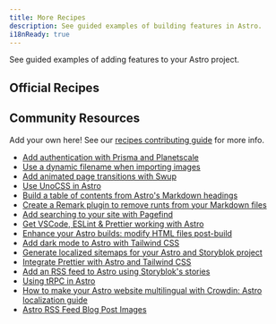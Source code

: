 ```yaml
---
title: More Recipes
description: See guided examples of building features in Astro.
i18nReady: true
---
```



See guided examples of adding features to your Astro project.


## Official Recipes

<RecipesNav />

## Community Resources

Add your own here! See our [recipes contributing guide](https://github.com/withastro/docs/blob/main/contributor-guides/submitting-a-recipe.md) for more info.

- [Add authentication with Prisma and Planetscale](https://www.thomasledoux.be/blog/authentication-astro-prisma-planetscale)
- [Use a dynamic filename when importing images](https://vaihe.com/blog/astro/astro-dynamic-image-prop/)
- [Add animated page transitions with Swup](https://navillus.dev/blog/astro-plus-swup)
- [Use UnoCSS in Astro](https://www.elian.codes/blog/23-02-11-implementing-unocss-in-astro/)
- [Build a table of contents from Astro's Markdown headings](https://kld.dev/building-table-of-contents/)
- [Create a Remark plugin to remove runts from your Markdown files](https://eatmon.co/blog/remove-runts-markdown/)
- [Add searching to your site with Pagefind](https://blog.otterlord.dev/post/astro-search/)
- [Get VSCode, ESLint & Prettier working with Astro](https://patheticgeek.dev/blog/astro-prettier-eslint-vscode)
- [Enhance your Astro builds: modify HTML files post-build](https://straffesites.com/en/blog/optimize-astro-html-post-build)
- [Add dark mode to Astro with Tailwind CSS](https://www.kevinzunigacuellar.com/blog/dark-mode-in-astro/)
- [Generate localized sitemaps for your Astro and Storyblok project](https://straffesites.com/en/blog/localized-sitemap-astro-storyblok)
- [Integrate Prettier with Astro and Tailwind CSS](https://straffesites.com/en/blog/integrate-prettier-astro-tailwindcss)
- [Add an RSS feed to Astro using Storyblok's stories](https://straffesites.com/en/blog/rss-feed-astro-storyblok)
- [Using tRPC in Astro](https://www.thomasledoux.be/blog/using-trpc-astro-islands-react)
- [How to make your Astro website multilingual with Crowdin: Astro localization guide](https://crowdin.com/blog/2023/06/21/astro-localization-and-i18n)
- [Astro RSS Feed Blog Post Images](https://webreaper.dev/posts/astro-rss-feed-blog-post-images/)
